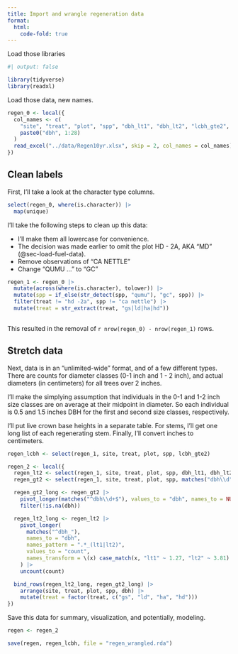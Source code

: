 ```yaml
---
title: Import and wrangle regeneration data
format:
  html:
    code-fold: true
---
```


::: {.content-visible when-format="html"}

Load those libraries

```r
#| output: false

library(tidyverse)
library(readxl)


```

Load those data, new names.

```r

regen_0 <- local({
  col_names <- c(
    "site", "treat", "plot", "spp", "dbh_lt1", "dbh_lt2", "lcbh_gte2",
    paste0("dbh", 1:28)
  )
  read_excel("../data/Regen10yr.xlsx", skip = 2, col_names = col_names)
})

```

## Clean labels

First, I'll take a look at the character type columns. 

```r

select(regen_0, where(is.character)) |>
  map(unique)

```

I'll take the following steps to clean up this data:

- I'll make them all lowercase for convenience.
- The decision was made earlier to omit the plot HD - 2A, AKA "MD"
  (@sec-load-fuel-data).
- Remove observations of "CA NETTLE"
- Change "QUMU ..." to "GC"

```r

regen_1 <- regen_0 |>
  mutate(across(where(is.character), tolower)) |>
  mutate(spp = if_else(str_detect(spp, "qumu"), "gc", spp)) |>
  filter(treat != "hd -2a", spp != "ca nettle") |>
  mutate(treat = str_extract(treat, "gs|ld|ha|hd"))
   
```

This resulted in the removal of `r nrow(regen_0) - nrow(regen_1)` rows.

## Stretch data

Next, data is in an "unlimited-wide" format, and of a few different types. There
are counts for diameter classes (0-1 inch and 1 - 2 inch), and actual diameters
(in centimeters) for all trees over 2 inches.

I'll make the simplying assumption that individuals in the 0-1 and 1-2 inch size
classes are on average at their midpoint in diameter. So each individual is 0.5
and 1.5 inches DBH for the first and second size classes, respectively.

I'll put live crown base heights in a separate table. For stems, I'll get one
long list of each regenerating stem. Finally, I'll convert inches to
centimeters.

```r

regen_lcbh <- select(regen_1, site, treat, plot, spp, lcbh_gte2)

regen_2 <- local({
  regen_lt2 <- select(regen_1, site, treat, plot, spp, dbh_lt1, dbh_lt2)
  regen_gt2 <- select(regen_1, site, treat, plot, spp, matches("dbh\\d"))

  regen_gt2_long <- regen_gt2 |>
    pivot_longer(matches("^dbh\\d+$"), values_to = "dbh", names_to = NULL) |>
    filter(!is.na(dbh))

  regen_lt2_long <- regen_lt2 |>
    pivot_longer(
      matches("^dbh_"),
      names_to = "dbh",
      names_pattern = ".*_(lt1|lt2)",
      values_to = "count",
      names_transform = \(x) case_match(x, "lt1" ~ 1.27, "lt2" ~ 3.81)
    ) |>
    uncount(count)

  bind_rows(regen_lt2_long, regen_gt2_long) |>
    arrange(site, treat, plot, spp, dbh) |>
    mutate(treat = factor(treat, c("gs", "ld", "ha", "hd")))
})

```

Save this data for summary, visualization, and potentially, modeling.

```r

regen <- regen_2

save(regen, regen_lcbh, file = "regen_wrangled.rda")

```

:::
